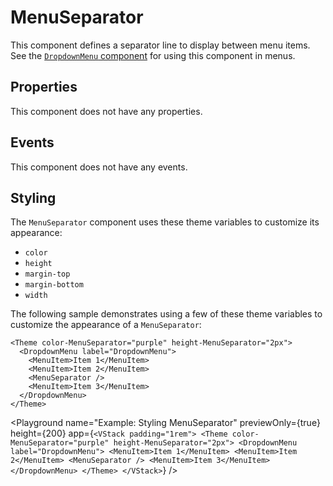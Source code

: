 # MenuSeparator

This component defines a separator line to display between menu items. See the [`DropdownMenu` component](./DropdownMenu) for using this component in menus.

## Properties

This component does not have any properties.

## Events

This component does not have any events.

## Styling

The `MenuSeparator` component uses these theme variables to customize its appearance:
- `color`
- `height`
- `margin-top`
- `margin-bottom`
- `width`

The following sample demonstrates using a few of these theme variables to customize the appearance of a `MenuSeparator`:

```ueml copy {1}
<Theme color-MenuSeparator="purple" height-MenuSeparator="2px">
  <DropdownMenu label="DropdownMenu">
    <MenuItem>Item 1</MenuItem>
    <MenuItem>Item 2</MenuItem>
    <MenuSeparator />
    <MenuItem>Item 3</MenuItem>
  </DropdownMenu>
</Theme>
```

<Playground
  name="Example: Styling MenuSeparator"
  previewOnly={true}
  height={200}
  app={`
    <VStack padding="1rem">
      <Theme color-MenuSeparator="purple" height-MenuSeparator="2px">
        <DropdownMenu label="DropdownMenu">
          <MenuItem>Item 1</MenuItem>
          <MenuItem>Item 2</MenuItem>
          <MenuSeparator />
          <MenuItem>Item 3</MenuItem>
        </DropdownMenu>
      </Theme>
    </VStack>
  `}
/>
